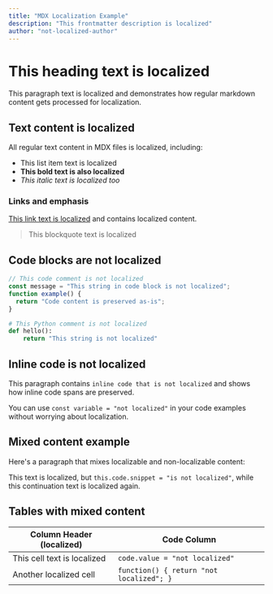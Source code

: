 ```yaml
---
title: "MDX Localization Example"
description: "This frontmatter description is localized"
author: "not-localized-author"
---
```


# This heading text is localized

This paragraph text is localized and demonstrates how regular markdown content gets processed for localization.

## Text content is localized

All regular text content in MDX files is localized, including:

- This list item text is localized
- **This bold text is also localized**
- *This italic text is localized too*

### Links and emphasis

[This link text is localized](https://example.com) and contains localized content.

> This blockquote text is localized

## Code blocks are not localized

```javascript
// This code comment is not localized
const message = "This string in code block is not localized";
function example() {
  return "Code content is preserved as-is";
}
```

```python
# This Python comment is not localized
def hello():
    return "This string is not localized"
```

## Inline code is not localized

This paragraph contains `inline code that is not localized` and shows how inline code spans are preserved.

You can use `const variable = "not localized"` in your code examples without worrying about localization.

## Mixed content example

Here's a paragraph that mixes localizable and non-localizable content:

This text is localized, but `this.code.snippet = "is not localized"`, while this continuation text is localized again.

## Tables with mixed content

| Column Header (localized) | Code Column |
|---------------------------|-------------|
| This cell text is localized | `code.value = "not localized"` |
| Another localized cell | `function() { return "not localized"; }` |